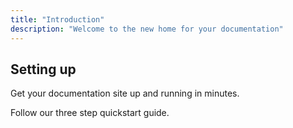 ```yaml
---
title: "Introduction"
description: "Welcome to the new home for your documentation"
---
```


## Setting up

Get your documentation site up and running in minutes.

<Card title="Start here" icon="rocket" href="/docs/quickstart" horizontal>
  Follow our three step quickstart guide.
</Card>
